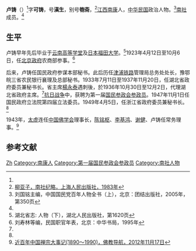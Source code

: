 {{Otheruses|other=名为卢铸的其他人物|卢铸}}

'''卢铸'''（{{bd|1889年||?|}}）<ref name=kmt/>字'''可铸'''，号'''滇生'''，别号'''匏斋'''，<ref name=nanshe>[http://old.nanshe.net/Article/84.html 柳亚子，南社纪略，上海人民出版社，1983年]{{dead link|date=2018年4月 |bot=InternetArchiveBot |fix-attempted=yes }}</ref>[[江西|江西]][[南康|南康]]人，[[中华民国|中华民国]]政治人物。<ref name=kmt>刘国铭主编，中国国民党百年人物全书（上），北京：团结出版社，2005年，第350页</ref>[[南社|南社]]成员。<ref name=nanshe/>

==生平==
卢铸早年先后毕业于[[云南高等学堂|云南高等学堂]]及[[日本|日本]][[福田大学|福田大学]]。<ref>湖北省志: 人物（下），湖北人民出版社，第1620页</ref>1923年4月12日至10月6日，任[[北洋政府|北京政府]]农商部参事。<ref name=liu>刘寿林等编，民国职官年表，北京：中华书局，1995年</ref>

后来，卢铸任国民政府参谋本部秘书。此后历任[[津浦铁路|津浦铁路]]管理局总务处处长，豫鄂皖三省农民银行襄理及总部秘书。1933年7月11日至1937年11月20日，任湖北省政府委员兼秘书长。省主席[[楊永泰|楊永泰]]遇刺後，於1936年10月30日至12月2日，代理湖北省政府主席。<ref name=kmt/>[[抗日战争|抗日战争]]中，获聘为第一届[[国民参政会参政员|国民参政会参政员]]。1947年11月1日任国民政府立法院第四届立法委员。1949年4月5日，任浙江省政府委员兼秘书长。<ref name=kmt/>

1943年，[[太虚|太虚]]连任[[中国佛学会|中国佛学会]]理事长，[[陈铭枢|陈铭枢]]、[[李基鸿|李基鸿]]、[[谢健|谢健]]、卢铸任常务理事。<ref>[http://www.fjdh.com/wumin/2012/11/140015192497.html 近百年中国禅宗大事记(1890～1990)，佛教导航，2012年11月17日]{{Dead link|date=2018年6月 |bot=InternetArchiveBot |fix-attempted=no }}</ref>

==参考文献==
{{reflist}}

{{第4屆中華民國訓政時期立法委員名單}}

{{Authority control}}

{{DEFAULTSORT:Lu卢}}
[[Category:卢姓|Zh]]
[[Category:南康人|Category:南康人]]
[[Category:第一届国民参政会参政员|Category:第一届国民参政会参政员]]
[[Category:南社人物|Category:南社人物]]